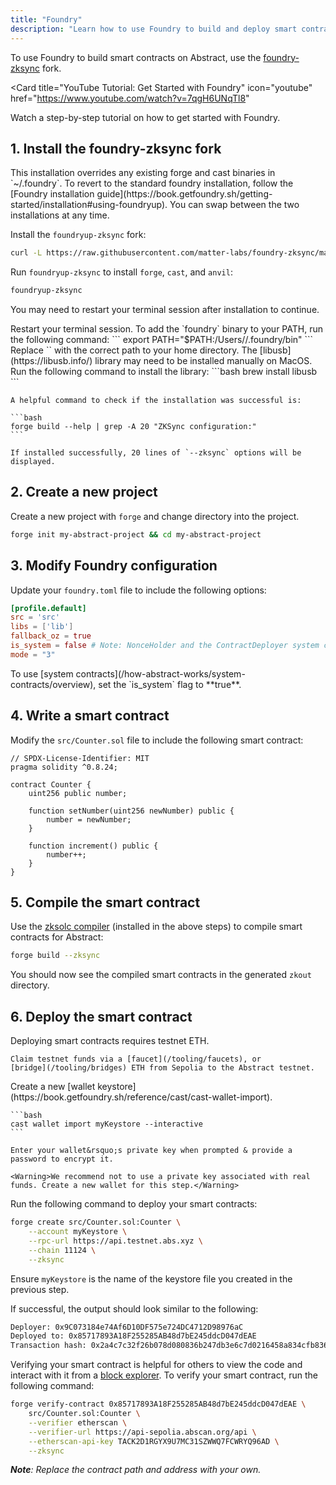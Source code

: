 ```yaml
---
title: "Foundry"
description: "Learn how to use Foundry to build and deploy smart contracts on Abstract."
---
```


To use Foundry to build smart contracts on Abstract, use the [foundry-zksync](https://github.com/matter-labs/foundry-zksync) fork.

<Card
  title="YouTube Tutorial: Get Started with Foundry"
  icon="youtube"
  href="https://www.youtube.com/watch?v=7qgH6UNqTl8"
>
  Watch a step-by-step tutorial on how to get started with Foundry.
</Card>

## 1. Install the foundry-zksync fork

<Note>
  This installation overrides any existing forge and cast binaries in
  `~/.foundry`. To revert to the standard foundry installation, follow the
  [Foundry installation
  guide](https://book.getfoundry.sh/getting-started/installation#using-foundryup).
  You can swap between the two installations at any time.
</Note>

<Steps>
  <Step title="Install foundry-zksync">

Install the `foundryup-zksync` fork:

```bash
curl -L https://raw.githubusercontent.com/matter-labs/foundry-zksync/main/install-foundry-zksync | bash
```

Run `foundryup-zksync` to install `forge`, `cast`, and `anvil`:

```bash
foundryup-zksync
```

You may need to restart your terminal session after installation to continue.

  <Accordion title="Common installation issues" icon="circle-exclamation">
    <AccordionGroup>
        <Accordion title="foundryup-zksync: command not found">
          Restart your terminal session.
        </Accordion>
        <Accordion title="Could not detect shell">
        To add the `foundry` binary to your PATH, run the following command:
        ```
        export PATH="$PATH:/Users/<your-username-here>/.foundry/bin"
        ```
        Replace `<your-username-here>` with the correct path to your home directory.
        </Accordion>
        <Accordion title="Library not loaded: libusb" >
        The [libusb](https://libusb.info/) library may need to be installed manually on MacOS.
        Run the following command to install the library:
        ```bash
        brew install libusb
        ```
        </Accordion>
    </AccordionGroup>
  </Accordion>
  </Step>

  <Step title="Verify installation">

    A helpful command to check if the installation was successful is:

    ```bash
    forge build --help | grep -A 20 "ZKSync configuration:"
    ```

    If installed successfully, 20 lines of `--zksync` options will be displayed.

  </Step>
</Steps>

## 2. Create a new project

Create a new project with `forge` and change directory into the project.

```bash
forge init my-abstract-project && cd my-abstract-project
```

## 3. Modify Foundry configuration

Update your `foundry.toml` file to include the following options:

```toml
[profile.default]
src = 'src'
libs = ['lib']
fallback_oz = true
is_system = false # Note: NonceHolder and the ContractDeployer system contracts can only be called with a special isSystem flag as true
mode = "3"
```

<Note>
To use [system contracts](/how-abstract-works/system-contracts/overview),
set the `is_system` flag to **true**.

</Note>

## 4. Write a smart contract

Modify the `src/Counter.sol` file to include the following smart contract:

```solidity
// SPDX-License-Identifier: MIT
pragma solidity ^0.8.24;

contract Counter {
    uint256 public number;

    function setNumber(uint256 newNumber) public {
        number = newNumber;
    }

    function increment() public {
        number++;
    }
}
```

## 5. Compile the smart contract

Use the [zksolc compiler](https://docs.zksync.io/zk-stack/components/compiler/toolchain/solidity)
(installed in the above steps) to compile smart contracts for Abstract:

```bash
forge build --zksync
```

You should now see the compiled smart contracts in the generated `zkout` directory.

## 6. Deploy the smart contract

<Steps>
  <Step title="Get testnet funds" icon="wallet">
    Deploying smart contracts requires testnet ETH.

    Claim testnet funds via a [faucet](/tooling/faucets), or
    [bridge](/tooling/bridges) ETH from Sepolia to the Abstract testnet.

  </Step>

  <Step title="Add your private key" icon="key">
    Create a new [wallet keystore](https://book.getfoundry.sh/reference/cast/cast-wallet-import).

    ```bash
    cast wallet import myKeystore --interactive
    ```

    Enter your wallet&rsquo;s private key when prompted & provide a password to encrypt it.

    <Warning>We recommend not to use a private key associated with real funds. Create a new wallet for this step.</Warning>

  </Step>

  <Step title="Deploy your smart contract" icon="rocket">

Run the following command to deploy your smart contracts:

```bash
forge create src/Counter.sol:Counter \
    --account myKeystore \
    --rpc-url https://api.testnet.abs.xyz \
    --chain 11124 \
    --zksync
```

Ensure `myKeystore` is the name of the keystore file you created in the previous step.

If successful, the output should look similar to the following:

```bash
Deployer: 0x9C073184e74Af6D10DF575e724DC4712D98976aC
Deployed to: 0x85717893A18F255285AB48d7bE245ddcD047dEAE
Transaction hash: 0x2a4c7c32f26b078d080836b247db3e6c7d0216458a834cfb8362a2ac84e68d9f
```

  </Step>
  <Step title="Verify your smart contract on the block explorer" icon="check">

Verifying your smart contract is helpful for others to view the code and
interact with it from a [block explorer](/tooling/block-explorers).
To verify your smart contract, run the following command:

```bash
forge verify-contract 0x85717893A18F255285AB48d7bE245ddcD047dEAE \
    src/Counter.sol:Counter \
    --verifier etherscan \
    --verifier-url https://api-sepolia.abscan.org/api \
    --etherscan-api-key TACK2D1RGYX9U7MC31SZWWQ7FCWRYQ96AD \
    --zksync
```

_**Note**: Replace the contract path and address with your own._

  </Step>
</Steps>
